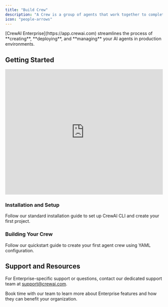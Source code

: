 ```yaml
---
title: "Build Crew"
description: "A Crew is a group of agents that work together to complete a task."
icon: "people-arrows"
---
```


<Tip>
[CrewAI Enterprise](https://app.crewai.com) streamlines the process of **creating**, **deploying**, and **managing** your AI agents in production environments.
</Tip>

## Getting Started

<iframe 
    width="100%"
    height="400"
    src="https://www.youtube.com/embed/d1Yp8eeknDk?si=tIxnTRI5UlyCp3z_" 
    title="Building Crews with CrewAI CLI" 
    frameborder="0"
    style={{ borderRadius: '10px' }}
    allow="accelerometer; autoplay; clipboard-write; encrypted-media; gyroscope; picture-in-picture"
    allowfullscreen
></iframe>

### Installation and Setup

<Card title="Follow Standard Installation" icon="wrench" href="/installation">
  Follow our standard installation guide to set up CrewAI CLI and create your first project.
</Card>

### Building Your Crew

<Card title="Quickstart Tutorial" icon="rocket" href="/quickstart">
  Follow our quickstart guide to create your first agent crew using YAML configuration.
</Card>

## Support and Resources

For Enterprise-specific support or questions, contact our dedicated support team at [support@crewai.com](mailto:support@crewai.com).


<Card title="Schedule a Demo" icon="calendar" href="mailto:support@crewai.com">
  Book time with our team to learn more about Enterprise features and how they can benefit your organization.
</Card>
